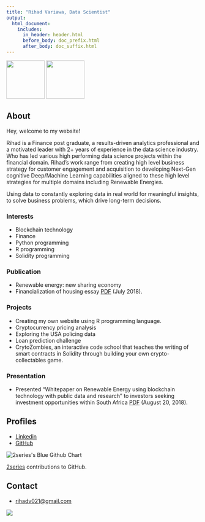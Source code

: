 ```yaml
---
title: "Rihad Variawa, Data Scientist"
output:
  html_document:
    includes:
      in_header: header.html
      before_body: doc_prefix.html
      after_body: doc_suffix.html
---
```

![](img/Rihad Variawa.png){width=100px} ![](img/R.png){width=100px}

## About

Hey, welcome to my website!

Rihad is a Finance post graduate, a results-driven analytics professional and a motivated leader with 2+ years of experience in the data science industry. Who has led various high performing data science projects within the financial domain. Rihad's work range from creating high level business strategy for customer engagement and acquisition to developing Next-Gen cognitive Deep/Machine Learning capabilities aligned to these high level strategies for multiple domains including Renewable Energies. 

Using data to constantly exploring data in real world for meaningful insights, to solve business problems, which drive long-term decisions.

### Interests

* Blockchain technology
* Finance
* Python programming
* R programming
* Solidity programming

### Publication

* Renewable energy: new sharing economy
* Financialization of housing essay [PDF](essay/Financialization of Housing.pdf) (July 2018).

### Projects

* Creating my own website using R programming language.
* Cryptocurrency pricing analysis
* Exploring the USA policing data
* Loan prediction challenge
* CrytoZombies, an interactive code school that teaches the writing of smart contracts in Solidity through building your own crypto-collectables game.

### Presentation

* Presented "Whitepaper on Renewable Energy using blockchain technology with public data and research" to investors seeking investment opportunities within South Africa [PDF](whitepaper/Whitepaper.pdf) (August 20, 2018).

## Profiles 

* [Linkedin](https://www.linkedin.com/in/rihad-variawa-7422017b)
* [GitHub](https://github.com/2series)

<!-- Optionally, include the theme (if you don't want to struggle to write the CSS) -->
<img src="http://ghchart.rshah.org/409ba5/2series" alt="2series's Blue Github Chart" />
<p class="spinner-text monospace"><a href="https://github.com/2series">2series</a> contributions to GitHub.</p>
<script>
    new GitHubCalendar(".calendar", "2series");
</script>

## Contact

* [rihadv021@gmail.com](mailto:rihadv021@gmail.com)

<a href='https://clustrmaps.com/site/1aijr'  title='Visit tracker'><img src='//clustrmaps.com/map_v2.png?cl=080808&w=300&t=n&d=GeOYFOm6guQY__ofSVsYSrcF6cbzDS9b66_07VUr2Qo&co=ffffff&ct=808080'/></a>